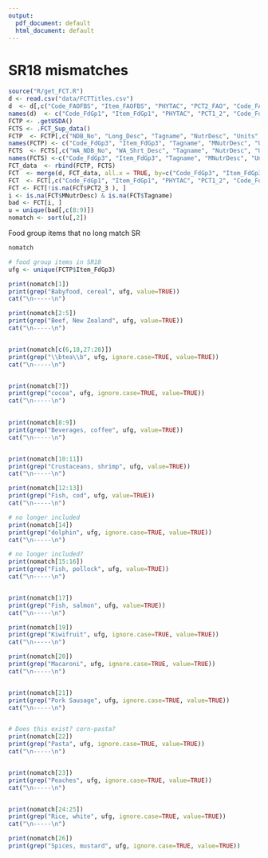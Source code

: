 ```yaml
---
output:
  pdf_document: default
  html_document: default
---
```

# SR18 mismatches

```r
source("R/get_FCT.R")
d <- read.csv("data/FCTTitles.csv")
d  <- d[,c("Code_FAOFBS", "Item_FAOFBS", "PHYTAC", "PCT2_FAO", "Code_FAOPIE", "Item_FAOPIE", "PCT1", "NDB_No", "Shrt_Desc")]
names(d)  <- c("Code_FdGp1", "Item_FdGp1", "PHYTAC", "PCT1_2", "Code_FdGp2", "Item_FdGp2", "PCT2_3", "Code_FdGp3", "Item_FdGp3")
FCTP <- .getUSDA()
FCTS <- .FCT_Sup_data()
FCTP  <- FCTP[,c("NDB_No", "Long_Desc", "Tagname", "NutrDesc", "Units", "Nutr_Val")]
names(FCTP) <- c("Code_FdGp3", "Item_FdGp3", "Tagname", "MNutrDesc", "Units_MNutr", "MNutr_Val")
FCTS  <- FCTS[,c("WA_NDB_No", "WA_Shrt_Desc", "Tagname", "NutrDesc", "Units", "Nutr_Val")]
names(FCTS) <-c("Code_FdGp3", "Item_FdGp3", "Tagname", "MNutrDesc", "Units_MNutr", "MNutr_Val")
FCT_data  <- rbind(FCTP, FCTS)
FCT  <- merge(d, FCT_data, all.x = TRUE, by=c("Code_FdGp3", "Item_FdGp3"))
FCT  <- FCT[,c("Code_FdGp1", "Item_FdGp1", "PHYTAC", "PCT1_2", "Code_FdGp2", "Item_FdGp2", "PCT2_3", "Code_FdGp3", "Item_FdGp3", "Tagname", "MNutrDesc", "Units_MNutr", "MNutr_Val")]
FCT <- FCT[!is.na(FCT$PCT2_3 ), ]	
i <- is.na(FCT$MNutrDesc) & is.na(FCT$Tagname)
bad <- FCT[i, ]
u = unique(bad[,c(8:9)])
nomatch <- sort(u[,2])
```

Food group items that no long match SR
```r
nomatch
```


```r
# food group items in SR18
ufg <- unique(FCTP$Item_FdGp3)

print(nomatch[1])
print(grep("Babyfood, cereal", ufg, value=TRUE))
cat("\n-----\n")

print(nomatch[2:5])
print(grep("Beef, New Zealand", ufg, value=TRUE))
cat("\n-----\n")


print(nomatch[c(6,18,27:28)])
print(grep("\\btea\\b", ufg, ignore.case=TRUE, value=TRUE))
cat("\n-----\n")


print(nomatch[7])
print(grep("cocoa", ufg, ignore.case=TRUE, value=TRUE))
cat("\n-----\n")

  
print(nomatch[8:9])
print(grep("Beverages, coffee", ufg, value=TRUE))
cat("\n-----\n")


print(nomatch[10:11])
print(grep("Crustaceans, shrimp", ufg, value=TRUE))
cat("\n-----\n")

print(nomatch[12:13])
print(grep("Fish, cod", ufg, value=TRUE))
cat("\n-----\n")

# no longer included
print(nomatch[14])
print(grep("dolphin", ufg, ignore.case=TRUE, value=TRUE))
cat("\n-----\n")

# no longer included?
print(nomatch[15:16])
print(grep("Fish, pollock", ufg, value=TRUE))
cat("\n-----\n")


print(nomatch[17])
print(grep("Fish, salmon", ufg, value=TRUE))
cat("\n-----\n")

print(nomatch[19])
print(grep("Kiwifruit", ufg, ignore.case=TRUE, value=TRUE))
cat("\n-----\n")

print(nomatch[20])
print(grep("Macaroni", ufg, ignore.case=TRUE, value=TRUE))
cat("\n-----\n")


print(nomatch[21])
print(grep("Pork Sausage", ufg, ignore.case=TRUE, value=TRUE))
cat("\n-----\n")


# Does this exist? corn-pasta?
print(nomatch[22])
print(grep("Pasta", ufg, ignore.case=TRUE, value=TRUE))
cat("\n-----\n")


print(nomatch[23])
print(grep("Peaches", ufg, ignore.case=TRUE, value=TRUE))
cat("\n-----\n")


print(nomatch[24:25])
print(grep("Rice, white", ufg, ignore.case=TRUE, value=TRUE))
cat("\n-----\n")

print(nomatch[26])
print(grep("Spices, mustard", ufg, ignore.case=TRUE, value=TRUE))

```